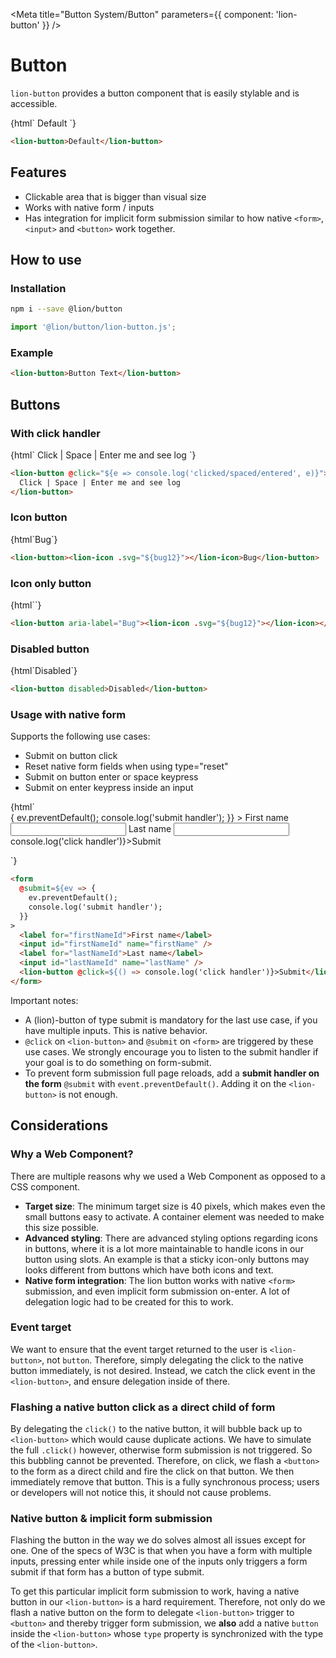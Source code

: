 

<Meta title="Button System/Button" parameters={{ component: 'lion-button' }} />

# Button

`lion-button` provides a button component that is easily stylable and is accessible.

<Story name="Default">
  {html`
    <lion-button>Default</lion-button>
  `}
</Story>

```html
<lion-button>Default</lion-button>
```

## Features

- Clickable area that is bigger than visual size
- Works with native form / inputs
- Has integration for implicit form submission similar to how native `<form>`, `<input>` and `<button>` work together.

## How to use

### Installation

```sh
npm i --save @lion/button
```

```js
import '@lion/button/lion-button.js';
```

### Example

```html
<lion-button>Button Text</lion-button>
```

## Buttons

### With click handler

<Story name="Handler">
  {html`
    <lion-button @click="${e => console.log('clicked/spaced/entered', e)}">
      Click | Space | Enter me and see log
    </lion-button>
  `}
</Story>

```html
<lion-button @click="${e => console.log('clicked/spaced/entered', e)}">
  Click | Space | Enter me and see log
</lion-button>
```

### Icon button

<Story name="Icon">
  {html`<lion-button><lion-icon .svg="${bug12}"></lion-icon>Bug</lion-button>`}
</Story>

```html
<lion-button><lion-icon .svg="${bug12}"></lion-icon>Bug</lion-button>
```

### Icon only button

<Story name="Icon-only">
  {html`<lion-button aria-label="Bug"><lion-icon .svg="${bug12}"></lion-icon></lion-button>`}
</Story>

```html
<lion-button aria-label="Bug"><lion-icon .svg="${bug12}"></lion-icon></lion-button>
```

### Disabled button

<Story name="Disabled">
  {html`<lion-button disabled>Disabled</lion-button>`}
</Story>

```html
<lion-button disabled>Disabled</lion-button>
```

### Usage with native form

Supports the following use cases:

- Submit on button click
- Reset native form fields when using type="reset"
- Submit on button enter or space keypress
- Submit on enter keypress inside an input

<Story name="Within native form">
  {html`
    <form
      @submit=${ev => {
        ev.preventDefault();
        console.log('submit handler');
      }}
    >
      <label for="firstNameId">First name</label>
      <input id="firstNameId" name="firstName" />
      <label for="lastNameId">Last name</label>
      <input id="lastNameId" name="lastName" />
      <lion-button @click=${() => console.log('click handler')}>Submit</lion-button>
    </form>
  `}
</Story>

```html
<form
  @submit=${ev => {
    ev.preventDefault();
    console.log('submit handler');
  }}
>
  <label for="firstNameId">First name</label>
  <input id="firstNameId" name="firstName" />
  <label for="lastNameId">Last name</label>
  <input id="lastNameId" name="lastName" />
  <lion-button @click=${() => console.log('click handler')}>Submit</lion-button>
</form>
```

Important notes:

- A (lion)-button of type submit is mandatory for the last use case, if you have multiple inputs. This is native behavior.
- `@click` on `<lion-button>` and `@submit` on `<form>` are triggered by these use cases. We strongly encourage you to listen to the submit handler if your goal is to do something on form-submit.
- To prevent form submission full page reloads, add a **submit handler on the form** `@submit` with `event.preventDefault()`. Adding it on the `<lion-button>` is not enough.

## Considerations

### Why a Web Component?

There are multiple reasons why we used a Web Component as opposed to a CSS component.

- **Target size**: The minimum target size is 40 pixels, which makes even the small buttons easy to activate. A container element was needed to make this size possible.
- **Advanced styling**: There are advanced styling options regarding icons in buttons, where it is a lot more maintainable to handle icons in our button using slots. An example is that a sticky icon-only buttons may looks different from buttons which have both icons and text.
- **Native form integration**: The lion button works with native `<form>` submission, and even implicit form submission on-enter. A lot of delegation logic had to be created for this to work.

### Event target

We want to ensure that the event target returned to the user is `<lion-button>`, not `button`. Therefore, simply delegating the click to the native button immediately, is not desired. Instead, we catch the click event in the `<lion-button>`, and ensure delegation inside of there.

### Flashing a native button click as a direct child of form

By delegating the `click()` to the native button, it will bubble back up to `<lion-button>` which would cause duplicate actions. We have to simulate the full `.click()` however, otherwise form submission is not triggered. So this bubbling cannot be prevented.
Therefore, on click, we flash a `<button>` to the form as a direct child and fire the click on that button. We then immediately remove that button. This is a fully synchronous process; users or developers will not notice this, it should not cause problems.

### Native button & implicit form submission

Flashing the button in the way we do solves almost all issues except for one.
One of the specs of W3C is that when you have a form with multiple inputs,
pressing enter while inside one of the inputs only triggers a form submit if that form has a button of type submit.

To get this particular implicit form submission to work, having a native button in our `<lion-button>` is a hard requirement.
Therefore, not only do we flash a native button on the form to delegate `<lion-button>` trigger to `<button>`
and thereby trigger form submission, we **also** add a native `button` inside the `<lion-button>`
whose `type` property is synchronized with the type of the `<lion-button>`.
